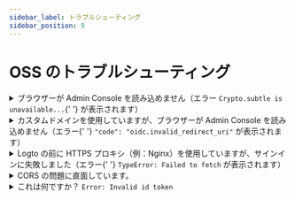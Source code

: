 ```yaml
---
sidebar_label: トラブルシューティング
sidebar_position: 9
---
```


# OSS のトラブルシューティング

<details>

<summary>
  ブラウザーが Admin Console を読み込めません（エラー <code>Crypto.subtle is unavailable...</code>{' '}
  が表示されます）
</summary>

Admin Console は [Web Crypto API](https://developer.mozilla.org/en-US/docs/Web/API/Web_Crypto_API) を使用しており、これは [セキュアコンテキスト](https://developer.mozilla.org/en-US/docs/Web/Security/Secure_Contexts)（つまり、HTTPS または `localhost` での HTTP）を必要とします。

IP アドレスまたはカスタムドメインで HTTP を使用している場合、ブラウザーは Admin Console を読み込むことができません。

</details>

<details>

<summary>
  カスタムドメインを使用していますが、ブラウザーが Admin Console を読み込めません（エラー{' '}
  <code>"code": "oidc.invalid_redirect_uri"</code> が表示されます）
</summary>

`localhost` ではなくカスタムドメインを使用している場合、環境変数 `ENDPOINT` を Logto の URL に設定する必要があります。これは OIDC のリダイレクト URI の厳しい要件によるものです。詳細は [Configuration](/concepts/core-service/configuration/) を参照してください。

</details>

<details>

<summary>
  Logto の前に HTTPS プロキシ（例：Nginx）を使用していますが、サインインに失敗しました（エラー{' '}
  <code>TypeError: Failed to fetch</code> が表示されます）
</summary>

- まず、ノード環境変数 `TRUST_PROXY_HEADER` を `true` に設定していることを確認してください。詳細は [Configuration](/concepts/core-service/configuration/#using-a-https-proxy) を参照してください。
- また、プロキシ設定で `X-Forwarded-Proto` ヘッダーを `https` に設定する必要があります。詳細は [Trusting TLS offloading proxies](https://github.com/panva/node-oidc-provider/blob/main/docs/README.md#trusting-tls-offloading-proxies) を参照してください。

</details>

<details>

<summary>CORS の問題に直面しています。</summary>

- `ADMIN_ENDPOINT` が指定されていない場合、`localhost:[admin-port]` は Logto でクロスオリジンリソース共有 (CORS) を行うことが許可されます。
- `ADMIN_ENDPOINT` が指定されている場合、`ADMIN_ENDPOINT` のオリジンからのリクエストのみが許可されます。

</details>

<details>

<summary>
  これは何ですか？ <code>Error: Invalid id token</code>
</summary>

トークンを混乱させていない場合、ほとんどの場合、サーバーの時間とクライアントの時間が一致していないことが原因です。サーバーとクライアントの時間を同期して、再試行してください。

</details>
